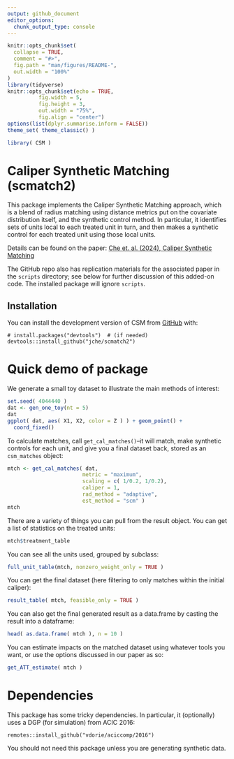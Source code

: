 ```yaml
---
output: github_document
editor_options: 
  chunk_output_type: console
---
```



```r
knitr::opts_chunk$set(
  collapse = TRUE,
  comment = "#>",
  fig.path = "man/figures/README-",
  out.width = "100%"
)
library(tidyverse)
knitr::opts_chunk$set(echo = TRUE,
          fig.width = 5,
          fig.height = 3,
          out.width = "75%",
          fig.align = "center")
options(list(dplyr.summarise.inform = FALSE))
theme_set( theme_classic() )

library( CSM )
```


<!-- badges: start -->
<!-- badges: end -->



# Caliper Synthetic Matching (scmatch2)

This package implements the Caliper Synthetic Matching approach, which is a blend of radius matching using distance metrics put on the covariate distribution itself, and the synthetic control method.
In particular, it identifies sets of units local to each treated unit in turn, and then makes a synthetic control for each treated unit using those local units.

Details can be found on the paper: [Che et. al. (2024), Caliper Synthetic Matching](https://arxiv.org/abs/2411.05246)

The GitHub repo also has replication materials for the associated paper in the `scripts` directory; see below for further discussion of this added-on code.  The installed package will ignore `scripts`.


## Installation

You can install the development version of CSM from [GitHub](https://github.com/) with:

```
# install.packages("devtools")  # (if needed)
devtools::install_github("jche/scmatch2")
```


# Quick demo of package 

We generate a small toy dataset to illustrate the main methods of interest:

```r
set.seed( 4044440 )
dat <- gen_one_toy(nt = 5)
dat
ggplot( dat, aes( X1, X2, color = Z ) ) + geom_point() +
  coord_fixed()
```

To calculate matches, call `get_cal_matches()`--it will match, make synthetic controls for each unit, and give you a final dataset back, stored as an `csm_matches` object:
```r
mtch <- get_cal_matches( dat, 
                        metric = "maximum",
                        scaling = c( 1/0.2, 1/0.2),
                        caliper = 1, 
                        rad_method = "adaptive", 
                        est_method = "scm" ) 
mtch
```

There are a variety of things you can pull from the result object.
You can get a list of statistics on the treated units:
```r
mtch$treatment_table
```

You can see all the units used, grouped by subclass:
```r
full_unit_table(mtch, nonzero_weight_only = TRUE ) 
```

You can get the final dataset (here filtering to only matches within the initial caliper):
```r
result_table( mtch, feasible_only = TRUE )
```

You can also get the final generated result as a data.frame by casting the result into a dataframe:
```r
head( as.data.frame( mtch ), n = 10 )
```

You can estimate impacts on the matched dataset using whatever tools you want, or use the options discussed in our paper as so:
```r
get_ATT_estimate( mtch )
```


# Dependencies

This package has some tricky dependencies.
In particular, it (optionally) uses a DGP (for simulation) from ACIC 2016:

```
remotes::install_github("vdorie/aciccomp/2016")
```

You should not need this package unless you are generating synthetic data.



